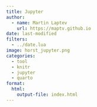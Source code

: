 ```yaml
---
title: Jupyter
author:
  - name: Martin Laptev
    url: https://maptv.github.io
date: last-modified
filters:
  - ../date.lua
image: horst_jupyter.png
categories:
  - tool
  - knitr
  - jupyter
  - quarto
format:
  html:
    output-file: index.html
---
```


